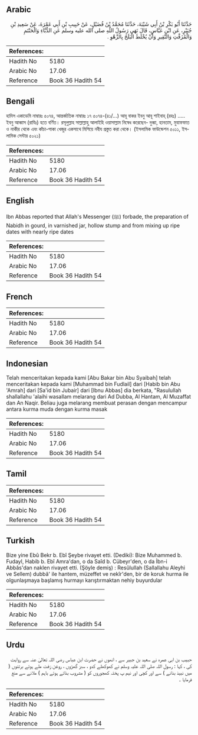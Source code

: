## Arabic


<div dir="rtl" lang="ar" style={{fontSize:'larger',backgroundColor:'#f8f9fa',padding:20}}>
حَدَّثَنَا أَبُو بَكْرِ بْنُ أَبِي شَيْبَةَ، حَدَّثَنَا مُحَمَّدُ بْنُ فُضَيْلٍ، عَنْ حَبِيبِ بْنِ أَبِي عَمْرَةَ، عَنْ سَعِيدِ بْنِ جُبَيْرٍ، عَنِ ابْنِ عَبَّاسٍ، قَالَ نَهَى رَسُولُ اللَّهِ صلى الله عليه وسلم عَنِ الدُّبَّاءِ وَالْحَنْتَمِ وَالْمُزَفَّتِ وَالنَّقِيرِ وَأَنْ يُخْلَطَ الْبَلَحُ بِالزَّهْوِ ‏.‏
</div>
<div style={{backgroundColor:'#f8f9fa',padding:20, marginBottom: 10}}><table> <thead> <tr> <th>References:</th> <th></th> </tr> </thead> <tbody><tr><td>Hadith No</td><td>5180</td></tr><tr><td>Arabic No</td><td>17.06</td></tr><tr><td>Reference</td><td>Book 36 Hadith 54</td></tr></tbody></table></div>

## Bengali


<div dir="ltr" lang="bn" style={{fontSize:'larger',backgroundColor:'#f8f9fa',padding:20}}>
হাদিস একাডেমি নাম্বারঃ ৫০৭৪, আন্তর্জাতিক নাম্বারঃ ১৭ ৫০৭৪-(৪১/...) আবূ বাকর ইবনু আবূ শাইবাহ্ (রহঃ) ..... ইবনু আব্বাস (রাযিঃ) হতে বর্ণিত। রসূলুল্লাহ সাল্লাল্লাহু আলাইহি ওয়াসাল্লাম নিষেধ করেছেন- দুব্বা, হানতাম, মুযাফফাত ও নাকীর থেকে এবং কাঁচা-পাকা খেজুর একসাথে মিশিয়ে নবীয প্রস্তুত করা থেকে। (ইসলামিক ফাউন্ডেশন ৫০১১, ইসলামিক সেন্টার ৫০২১)
</div>
<div style={{backgroundColor:'#f8f9fa',padding:20, marginBottom: 10}}><table> <thead> <tr> <th>References:</th> <th></th> </tr> </thead> <tbody><tr><td>Hadith No</td><td>5180</td></tr><tr><td>Arabic No</td><td>17.06</td></tr><tr><td>Reference</td><td>Book 36 Hadith 54</td></tr></tbody></table></div>

## English


<div dir="ltr" lang="en" style={{fontSize:'larger',backgroundColor:'#f8f9fa',padding:20}}>
Ibn Abbas reported that Allah's Messenger (ﷺ) forbade, the preparation of Nabidh in gourd, in varnished jar, hollow stump and from mixing up ripe dates with nearly ripe dates
</div>
<div style={{backgroundColor:'#f8f9fa',padding:20, marginBottom: 10}}><table> <thead> <tr> <th>References:</th> <th></th> </tr> </thead> <tbody><tr><td>Hadith No</td><td>5180</td></tr><tr><td>Arabic No</td><td>17.06</td></tr><tr><td>Reference</td><td>Book 36 Hadith 54</td></tr></tbody></table></div>

## French


<div dir="ltr" lang="fr" style={{fontSize:'larger',backgroundColor:'#f8f9fa',padding:20}}>

</div>
<div style={{backgroundColor:'#f8f9fa',padding:20, marginBottom: 10}}><table> <thead> <tr> <th>References:</th> <th></th> </tr> </thead> <tbody><tr><td>Hadith No</td><td>5180</td></tr><tr><td>Arabic No</td><td>17.06</td></tr><tr><td>Reference</td><td>Book 36 Hadith 54</td></tr></tbody></table></div>

## Indonesian


<div dir="ltr" lang="id" style={{fontSize:'larger',backgroundColor:'#f8f9fa',padding:20}}>
Telah menceritakan kepada kami [Abu Bakar bin Abu Syaibah] telah menceritakan kepada kami [Muhammad bin Fudlail] dari [Habib bin Abu 'Amrah] dari [Sa'id bin Jubair] dari [Ibnu Abbas] dia berkata, "Rasulullah shallallahu 'alaihi wasallam melarang dari Ad Dubba, Al Hantam, Al Muzaffat dan An Naqir. Beliau juga melarang membuat perasan dengan mencampur antara kurma muda dengan kurma masak
</div>
<div style={{backgroundColor:'#f8f9fa',padding:20, marginBottom: 10}}><table> <thead> <tr> <th>References:</th> <th></th> </tr> </thead> <tbody><tr><td>Hadith No</td><td>5180</td></tr><tr><td>Arabic No</td><td>17.06</td></tr><tr><td>Reference</td><td>Book 36 Hadith 54</td></tr></tbody></table></div>

## Tamil


<div dir="ltr" lang="ta" style={{fontSize:'larger',backgroundColor:'#f8f9fa',padding:20}}>

</div>
<div style={{backgroundColor:'#f8f9fa',padding:20, marginBottom: 10}}><table> <thead> <tr> <th>References:</th> <th></th> </tr> </thead> <tbody><tr><td>Hadith No</td><td>5180</td></tr><tr><td>Arabic No</td><td>17.06</td></tr><tr><td>Reference</td><td>Book 36 Hadith 54</td></tr></tbody></table></div>

## Turkish


<div dir="ltr" lang="tr" style={{fontSize:'larger',backgroundColor:'#f8f9fa',padding:20}}>
Bize yine Ebû Bekr b. Ebî Şeybe rivayet etti. (Dediki): Bize Muhammed b. Fudayl, Habib b. Ebî Amra'dan, o da Saîd b. Cübeyr'den, o da İbn-i Abbâs'dan naklen rivayet etti. (Şöyle demiş) : Resûlullah (Sallallahu Aleyhi ve Sellem) dubbâ' ile hantem, müzeffet ve nekîr'den, bir de koruk hurma ile olgunlaşmaya başlamış hurmayı karıştırmaktan nehiy buyurdular
</div>
<div style={{backgroundColor:'#f8f9fa',padding:20, marginBottom: 10}}><table> <thead> <tr> <th>References:</th> <th></th> </tr> </thead> <tbody><tr><td>Hadith No</td><td>5180</td></tr><tr><td>Arabic No</td><td>17.06</td></tr><tr><td>Reference</td><td>Book 36 Hadith 54</td></tr></tbody></table></div>

## Urdu


<div dir="rtl" lang="ur" style={{fontSize:'larger',backgroundColor:'#f8f9fa',padding:20}}>
حبیب بن ابی عمرہ نے سعید بن جبیر سے ، انھوں نے حضرت ابن عباس رضی اللہ تعالیٰ عنہ سے روایت کی ، کہا : رسول اللہ صلی اللہ علیہ وسلم نے کھوکھلے کدو ، سبز گھڑوں ، روغن زفت ملے ہوئے برتنوں ( میں نبیذ بنانے ) سے اور کچی اور نیم پ پختہ کھجوروں کو ( مشروب بناتے ہوئے باہم ) ملانے سے منع فرمایا ۔
</div>
<div style={{backgroundColor:'#f8f9fa',padding:20, marginBottom: 10}}><table> <thead> <tr> <th>References:</th> <th></th> </tr> </thead> <tbody><tr><td>Hadith No</td><td>5180</td></tr><tr><td>Arabic No</td><td>17.06</td></tr><tr><td>Reference</td><td>Book 36 Hadith 54</td></tr></tbody></table></div>